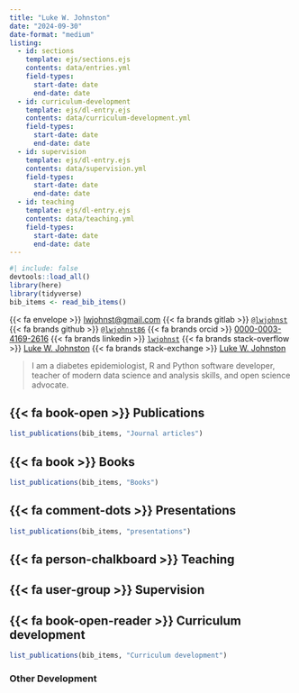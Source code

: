 ```yaml
---
title: "Luke W. Johnston"
date: "2024-09-30"
date-format: "medium"
listing:
  - id: sections
    template: ejs/sections.ejs
    contents: data/entries.yml
    field-types:
      start-date: date
      end-date: date  
  - id: curriculum-development
    template: ejs/dl-entry.ejs
    contents: data/curriculum-development.yml
    field-types:
      start-date: date
      end-date: date  
  - id: supervision
    template: ejs/dl-entry.ejs
    contents: data/supervision.yml
    field-types:
      start-date: date
      end-date: date  
  - id: teaching
    template: ejs/dl-entry.ejs
    contents: data/teaching.yml
    field-types:
      start-date: date
      end-date: date
---
```


```r
#| include: false
devtools::load_all()
library(here)
library(tidyverse)
bib_items <- read_bib_items()
```


{{< fa envelope >}}\ [lwjohnst\@gmail.com](mailto:lwjohnst@gmail.com){.email}
{{< fa brands gitlab >}}\ [`@lwjohnst`](https://gitlab.com/lwjohnst/) 
{{< fa brands github >}}\ [`@lwjohnst86`](https://github.com/lwjohnst86/)
{{< fa brands orcid >}}\ [0000-0003-4169-2616](https://orcid.org/0000-0003-4169-2616)
{{< fa brands linkedin >}}\ [`lwjohnst`](www.linkedin.com/in/lwjohnst) 
{{< fa brands stack-overflow >}}\ [Luke W. Johnston](https://stackoverflow.com/users/2632184)
{{< fa brands stack-exchange >}}\ [Luke W. Johnston](https://stackexchange.com/users/1992995) 

> I am a diabetes epidemiologist, R and Python software developer, teacher of
> modern data science and analysis skills, and open science advocate.

::: {#sections}
:::

## {{< fa book-open >}} Publications

```r
list_publications(bib_items, "Journal articles")
```

## {{< fa book >}} Books

```r
list_publications(bib_items, "Books")
```

## {{< fa comment-dots >}} Presentations

```r
list_publications(bib_items, "presentations")
```

## {{< fa person-chalkboard >}} Teaching

::: {#teaching}
:::

## {{< fa user-group >}} Supervision

::: {#supervision}
:::

## {{< fa book-open-reader >}} Curriculum development

```r
list_publications(bib_items, "Curriculum development")
```

### Other Development

::: {#curriculum-development}
:::

```{=html}
<style>
dl {
  display: block;
}
dd {
  margin-left: 2em;
}
</style>
```

